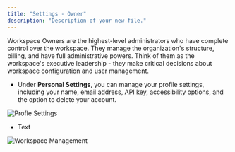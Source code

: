 ```yaml
---
title: "Settings - Owner"
description: "Description of your new file."
---
```


Workspace Owners are the highest-level administrators who have complete control over the workspace. They manage the organization's structure, billing, and have full administrative powers. Think of them as the workspace's executive leadership - they make critical decisions about workspace configuration and user management.

- Under **Personal Settings**, you can manage your profile settings, including your name, email address, API key, accessibility options, and the option to delete your account.

![Profle Settings](/Settings-accountsettings\(14\).png)

- Text

![Workspace Management](/images/owner1.png)



